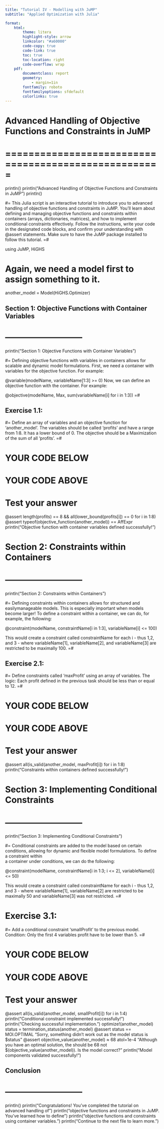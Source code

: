 ```yaml
---
title: "Tutorial IV - Modelling with JuMP"
subtitle: "Applied Optimization with Julia"

format:
    html:
        theme: litera
        highlight-style: arrow
        linkcolor: "#a60000"
        code-copy: true
        code-link: true
        toc: true
        toc-location: right
        code-overflow: wrap
    pdf: 
        documentclass: report
        geometry:
            - margin=1in
        fontfamily: roboto
        fontfamilyoptions: sfdefault
        colorlinks: true
---
```


# Advanced Handling of Objective Functions and Constraints in JuMP
# =====================================================
println()
println("Advanced Handling of Objective Functions and Constraints in JuMP")
println()

#= This Julia script is an interactive tutorial to introduce you to advanced 
handling of objective functions and constraints in JuMP. You'll learn about defining 
and managing objective functions and constraints within containers (arrays, 
dictionaries, matrices), and how to implement conditional constraints effectively.
Follow the instructions, write your code in the designated code blocks, and confirm 
your understanding with @assert statements. Make sure to have the JuMP package 
installed to follow this tutorial. =#

using JuMP, HiGHS

# Again, we need a model first to assign something to it.
another_model = Model(HiGHS.Optimizer)

## Section 1: Objective Functions with Container Variables
# ---------------------------
println("Section 1: Objective Functions with Container Variables")

#= Defining objective functions with variables in containers allows for scalable and 
dynamic model formulations. First, we need a container with variables for the 
objective function. For example:

@variable(modelName, variableName[1:3] >= 0)
Now, we can define an objective function with the container. For example:

@objective(modelName, Max, sum(variableName[i] for i in 1:3)) =#

## Exercise 1.1: 
#= Define an array of variables and an objective function for 'another_model'. The 
variables should be called 'profits' and have a range from 1:8. It has a lower 
bound of 0. The objective should be a Maximization of the sum of all 'profits'. =#

# YOUR CODE BELOW


# YOUR CODE ABOVE
# Test your answer
@assert length(profits) == 8 && all(lower_bound(profits[i]) == 0 for i in 1:8)
@assert typeof(objective_function(another_model)) == AffExpr
println("Objective function with container variables defined successfully!")

# Section 2: Constraints within Containers
# ---------------------------
println("Section 2: Constraints within Containers")

#= Defining constraints within containers allows for structured and easilymanageable 
models. This is especially important when models become larger! To define a 
constraint within a container, we can do, for example, the following:

@constraint(modelName, constraintName[i in 1:3], variableName[i] <= 100)

This would create a constraint called constraintName for each i - thus 1,2, and 3 - 
where variableName[1], variableName[2], and variableName[3] are restricted to be 
maximally 100. =#

## Exercise 2.1: 
#= Define constraints called 'maxProfit' using an array of variables. The logic: 
Each profit defined in the previous task should be less than or equal to 12. =#

# YOUR CODE BELOW


# YOUR CODE ABOVE
# Test your answer
@assert all(is_valid(another_model, maxProfit[i]) for i in 1:8)
println("Constraints within containers defined successfully!")

# Section 3: Implementing Conditional Constraints
# ---------------------------
println("Section 3: Implementing Conditional Constraints")

#= Conditional constraints are added to the model based on certain conditions, 
allowing for dynamic and flexible model formulations. To define a constraint within  
a container under conditions, we can do the following:
 
@constraint(modelName, constraintName[i in 1:3; i <= 2], variableName[i] <= 50)

This would create a constraint called constraintName for each i - thus 1,2, and 3 - 
where variableName[1], variableName[2] are restricted to be maximally 50 and 
variableName[3] was not restricted. =#

# Exercise 3.1: 
#= Add a conditional constraint 'smallProfit' to the previous model. Condition: Only 
the first 4 variables profit have to be lower than 5. =#

# YOUR CODE BELOW


# YOUR CODE ABOVE
# Test your answer
@assert all(is_valid(another_model, smallProfit[i]) for i in 1:4)
println("Conditional constraint implemented successfully!")
println("Checking successful implementation.")
optimize!(another_model)
status = termination_status(another_model)
@assert status == MOI.OPTIMAL "Sorry, something didn't work out as the model status is $status"
@assert objective_value(another_model) ≈ 68 atol=1e-4 "Although you have an optimal solution, 
    the should be 68 not $(objective_value(another_model)). Is the model correct?"
println("Model components validated successfully!")

## Conclusion
# ---------------------------
println()
println("Congratulations! You've completed the tutorial on advanced handling of") 
println("objective functions and constraints in JuMP. You've learned how to define")
println("objective functions and constraints using container variables.")
println("Continue to the next file to learn more.")

